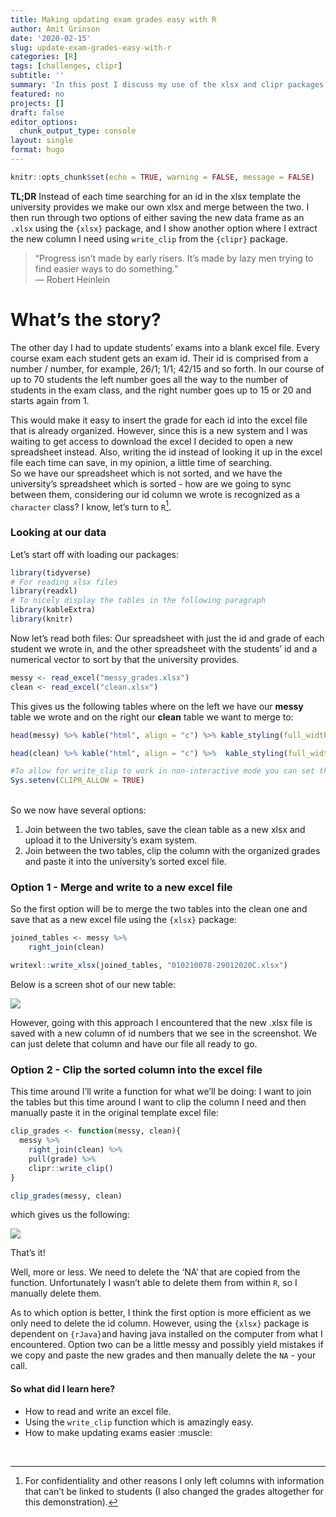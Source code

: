 ```yaml
---
title: Making updating exam grades easy with R
author: Amit Grinson
date: '2020-02-15'
slug: update-exam-grades-easy-with-r
categories: [R]
tags: [challenges, clipr]
subtitle: ''
summary: 'In this post I discuss my use of the xlsx and clipr packages for optimizing how I updated students exams'
featured: no
projects: []
draft: false
editor_options: 
  chunk_output_type: console
layout: single
format: hugo
---
```


```r
knitr::opts_chunk$set(echo = TRUE, warning = FALSE, message = FALSE)
```

**TL;DR** Instead of each time searching for an id in the xlsx template the university provides we make our own xlsx and merge between the two. I then run through two options of either saving the new data frame as an `.xlsx` using the `{xlsx}` package, and I show another option where I extract the new column I need using `write_clip` from the `{clipr}` package.

> "Progress isn't made by early risers. It's made by lazy men trying to find easier ways to do something.” </br> ― Robert Heinlein

# What's the story?

The other day I had to update students' exams into a blank excel file. Every course exam each student gets an exam id. Their id is comprised from a number / number, for example, 26/1; 1/1; 42/15 and so forth. In our course of up to 70 students the left number goes all the way to the number of students in the exam class, and the right number goes up to 15 or 20 and starts again from 1.   

This would make it easy to insert the grade for each id into the excel file that is already organized. However, since this is a new system and I was waiting to get access to download the excel I decided to open a new spreadsheet instead. Also, writing the id instead of looking it up in the excel file each time can save, in my opinion, a little time of searching.   
So we have our spreadsheet which is not sorted, and we have the university's  spreadsheet which is sorted - how are we going to sync between them, considering our id column we wrote is recognized as a `character` class? I know, let's turn to `R`[^1]. 

### Looking at our data

Let's start off with loading our packages:

```r
library(tidyverse)
# For reading xlsx files
library(readxl)
# To nicely display the tables in the following paragraph
library(kableExtra)
library(knitr)
```

Now let's read both files: Our spreadsheet with just the id and grade of each student we wrote in, and the other spreadsheet with the students' id and a numerical vector to sort by that the university provides.

```r
messy <- read_excel("messy_grades.xlsx")
clean <- read_excel("clean.xlsx")
```

This gives us the following tables where on the left we have our **messy** table we wrote and on the right our **clean** table we want to merge to:

```r
head(messy) %>% kable("html", align = "c") %>% kable_styling(full_width = F, position = "float_left")

head(clean) %>% kable("html", align = "c") %>%  kable_styling(full_width = F, position = "right")

#To allow for write_clip to work in non-interactive mode you can set the #environment variable CLIPR_ALLOW = TRUE:
Sys.setenv(CLIPR_ALLOW = TRUE)
```

<br>
So we now have several options:

1. Join between the two tables, save the clean table as a new xlsx and upload it to the University's exam system.
2. Join between the two tables, clip the column with the organized grades and paste it  into the university's sorted excel file.


### Option 1 - Merge and write to a new excel file

So the first option will be to merge the two tables into the clean one and save that as a new excel file using the `{xlsx}` package:

```r
joined_tables <- messy %>% 
    right_join(clean)

writexl::write_xlsx(joined_tables, "010210078-29012020C.xlsx")
```

Below is a screen shot of our new table:

![](xl.png)

However, going with this approach I encountered that the new .xlsx file is saved with a new column of id numbers that we see in the screenshot. We can just delete that column and have our file all ready to go.

### Option 2 - Clip the sorted column into the excel file

This time around I'll write a function for what we'll be doing: I want to join the tables but this time around I want to clip the column I need and then manually paste it in the original template excel file:

```r
clip_grades <- function(messy, clean){
  messy %>% 
    right_join(clean) %>% 
    pull(grade) %>% 
    clipr::write_clip()
}

clip_grades(messy, clean)
```

which gives us the following:

![](clipgif.gif)

That's it!

Well, more or less. We need to delete the 'NA' that are copied from the function. Unfortunately I wasn't able to delete them from within `R`, so I manually delete them.

As to which option is better, I think the first option is more efficient as we only need to delete the id column. However, using the `{xlsx}` package is dependent on `{rJava}`and having java installed on the computer from what I encountered. Option two can be a little messy and possibly yield mistakes if we copy and paste the new grades and then manually delete the `NA` - your call.

#### So what did I learn here?

- How to read and write an excel file.
- Using the `write_clip` function which is amazingly easy.
- How to make updating exams easier :muscle:

</br>

[^1]: For confidentiality and other reasons I only left columns with information that can’t be linked to students (I also changed the grades altogether for this demonstration).